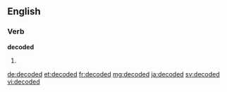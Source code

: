 ==English==

===Verb===
'''decoded'''

# {{en-past of|decode}}

[[de:decoded]]
[[et:decoded]]
[[fr:decoded]]
[[mg:decoded]]
[[ja:decoded]]
[[sv:decoded]]
[[vi:decoded]]